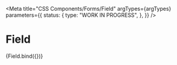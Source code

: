 
<Meta
  title="CSS Components/Forms/Field"
  argTypes={argTypes}
  parameters={{
    status: {
      type: "WORK IN PROGRESS",
    },
  }}
/>

# Field

<Canvas>
  <Story name="Field" args={defaultArgs}>
    {Field.bind({})}
  </Story>
</Canvas>

<ArgsTable story="Field" />
